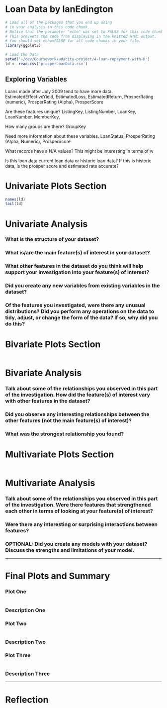 Loan Data by IanEdington
========================================================

```r
# Load all of the packages that you end up using
# in your analysis in this code chunk.
# Notice that the parameter "echo" was set to FALSE for this code chunk.
# This prevents the code from displaying in the knitted HTML output.
# You should set echo=FALSE for all code chunks in your file.
library(ggplot2)
```

```r
# Load the Data
setwd('~/dev/Coursework/udacity-project/4-loan-repayment-with-R')
ld <- read.csv('prosperLoanData.csv')
```

## Exploring Variables
Loans made after July 2009 tend to have more data.
EstimatedEffectiveYield, EstimatedLoss, EstimatedReturn, ProsperRating (numeric), ProsperRating (Alpha), ProsperScore

Are these features unique?
ListingKey, ListingNumber, LoanKey, LoanNumber, MemberKey, 

How many groups are there?
GroupKey

Need more information about these variables.
LoanStatus, ProsperRating (Alpha, Numeric), ProsperScore

What records have a N/A values? This might be interesting in terms of w

Is this loan data current loan data or historic loan data?
If this is historic data, is the prosper score and estimated rate accurate?


# Univariate Plots Section
```r
names(ld)
tail(ld)
```

# Univariate Analysis

### What is the structure of your dataset?

### What is/are the main feature(s) of interest in your dataset?

### What other features in the dataset do you think will help support your investigation into your feature(s) of interest?

### Did you create any new variables from existing variables in the dataset?

### Of the features you investigated, were there any unusual distributions? Did you perform any operations on the data to tidy, adjust, or change the form of the data? If so, why did you do this?



# Bivariate Plots Section
```r

```

# Bivariate Analysis

### Talk about some of the relationships you observed in this part of the investigation. How did the feature(s) of interest vary with other features in the dataset?

### Did you observe any interesting relationships between the other features (not the main feature(s) of interest)?

### What was the strongest relationship you found?




# Multivariate Plots Section

```r

```

# Multivariate Analysis

### Talk about some of the relationships you observed in this part of the investigation. Were there features that strengthened each other in terms of looking at your feature(s) of interest?

### Were there any interesting or surprising interactions between features?

### OPTIONAL: Did you create any models with your dataset? Discuss the strengths and limitations of your model.

------

# Final Plots and Summary

### Plot One
```r

```

### Description One


### Plot Two
```r

```

### Description Two


### Plot Three
```r

```

### Description Three

------

# Reflection
